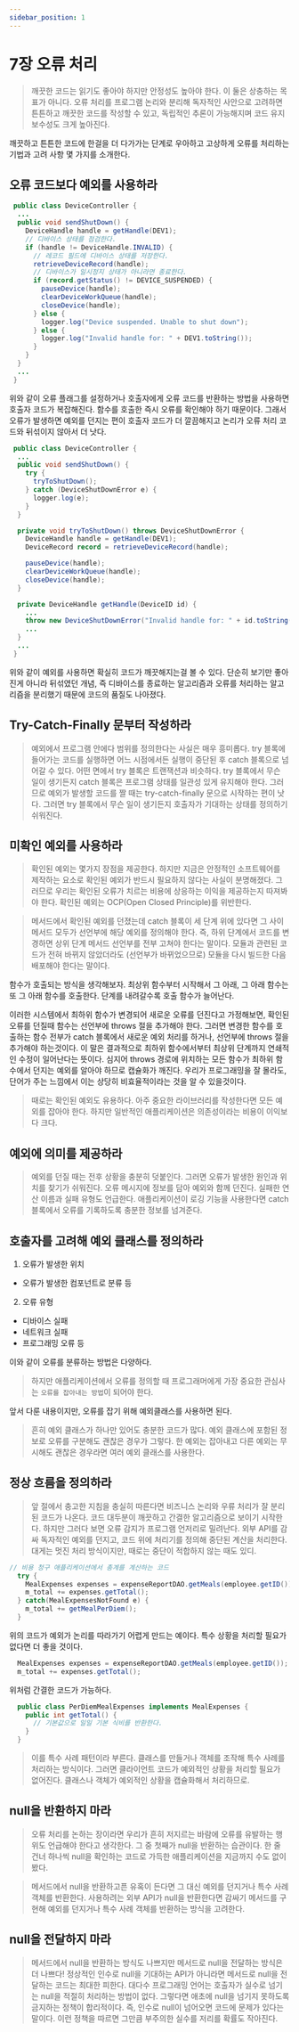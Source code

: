 ```yaml
---
sidebar_position: 1
---
```


# 7장 오류 처리

> 깨끗한 코드는 읽기도 좋아야 하지만 안정성도 높아야 한다. 이 둘은 상충하는 목표가 아니다.
> 오류 처리를 프로그램 논리와 분리해 독자적인 사안으로 고려하면 튼튼하고 깨끗한 코드를 작성할 수 있고, 독립적인 추론이 가능해지며 코드 유지보수성도 크게 높아진다.

깨끗하고 튼튼한 코드에 한걸을 더 다가가는 단계로 우아하고 고상하게 오류를 처리하는 기법과 고려 사항 몇 가지를 소개한다.

## 오류 코드보다 예외를 사용하라

```java
 public class DeviceController {
  ...
  public void sendShutDown() {
    DeviceHandle handle = getHandle(DEV1);
    // 디바이스 상태를 점검한다.
    if (handle != DeviceHandle.INVALID) {
      // 레코드 필드에 디바이스 상태를 저장한다.
      retrieveDeviceRecord(handle);
      // 디바이스가 일시정지 상태가 아니라면 종료한다.
      if (record.getStatus() != DEVICE_SUSPENDED) {
        pauseDevice(handle);
        clearDeviceWorkQueue(handle);
        closeDevice(handle);
      } else {
        logger.log("Device suspended. Unable to shut down");
      } else {
        logger.log("Invalid handle for: " + DEV1.toString());
      }
    }
  }
  ...
 }
```

위와 같이 오류 플래그를 설정하거나 호출자에게 오류 코드를 반환하는 방법을 사용하면 호출자 코드가 복잡해진다.
함수를 호출한 즉시 오류를 확인해야 하기 때문이다.
그래서 오류가 발생하면 예외를 던지는 편이 호출자 코드가 더 깔끔해지고 논리가 오류 처리 코드와 뒤섞이지 않아서 더 낫다.

```java
 public class DeviceController {
  ...
  public void sendShutDown() {
    try {
      tryToShutDown();
    } catch (DeviceShutDownError e) {
      logger.log(e);
    }
  }

  private void tryToShutDown() throws DeviceShutDownError {
    DeviceHandle handle = getHandle(DEV1);
    DeviceRecord record = retrieveDeviceRecord(handle);

    pauseDevice(handle);
    clearDeviceWorkQueue(handle);
    closeDevice(handle);
  }

  private DeviceHandle getHandle(DeviceID id) {
    ...
    throw new DeviceShutDownError("Invalid handle for: " + id.toString());
    ...
  }
  ...
 }
```

위와 같이 예외를 사용하면 확실히 코드가 깨끗해지는걸 볼 수 있다.
단순히 보기만 좋아진게 아니라 뒤섞였던 개념, 즉 디바이스를 종료하는 알고리즘과 오류를 처리하는 알고리즘을 분리했기 때문에 코드의 품질도 나아졌다.

## Try-Catch-Finally 문부터 작성하라

> 예외에서 프로그램 안에다 범위를 정의한다는 사실은 매우 흥미롭다. try 블록에 들어가는 코드를 실행하면 어느 시점에서든 실행이 중단된 후 catch 블록으로 넘어갈 수 있다.
> 어떤 면에서 try 블록은 트랜잭션과 비슷하다. try 블록에서 무슨 일이 생기든지 catch 블록은 프로그램 상태를 일관성 있게 유지해야 한다.
> 그러므로 예외가 발생할 코드를 짤 때는 try-catch-finally 문으로 시작하는 편이 낫다.
> 그러면 try 블록에서 무슨 일이 생기든지 호출자가 기대하는 상태를 정의하기 쉬워진다.

## 미확인 예외를 사용하라

> 확인된 예외는 몇가지 장점을 제공한다. 하지만 지금은 안정적인 소프트웨어를 제작하는 요소로 확인된 예외가 반드시 필요하지 않다는 사실이 분명해졌다.
> 그러므로 우리는 확인된 오류가 치르는 비용에 상응하는 이익을 제공하는지 따져봐야 한다.
> 확인된 예외는 OCP(Open Closed Principle)를 위반한다.

> 메서드에서 확인된 예외를 던졌는데 catch 블록이 세 단계 위에 있다면 그 사이 메서드 모두가 선언부에 해당 예외를 정의해야 한다.
> 즉, 하위 단계에서 코드를 변경하면 상위 단계 메서드 선언부를 전부 고쳐야 한다는 말이다.
> 모듈과 관련된 코드가 전혀 바뀌지 않았더라도 (선언부가 바뀌었으므로) 모듈을 다시 빌드한 다음 배포해야 한다는 말이다.

함수가 호출되는 방식을 생각해보자.
최상위 함수부터 시작해서 그 아래, 그 아래 함수는 또 그 아래 함수를 호출한다. 단계를 내려갈수록 호출 함수가 늘어난다.

이러한 시스템에서 최하위 함수가 변경되어 새로운 오류를 던진다고 가정해보면, 확인된 오류를 던질때 함수는 선언부에 throws 절을 추가해야 한다.
그러면 변경한 함수를 호출하는 함수 전부가 catch 블록에서 새로운 예외 처리를 하거나, 선언부에 throws 절을 추가해야 하는것이다.
이 말은 결과적으로 최하위 함수에서부터 최상위 단계까지 연쇄적인 수정이 일어난다는 뜻이다. 심지어 throws 경로에 위치하는 모든 함수가 최하위 함수에서 던지는 예외를 알아야 하므로 캡슐화가 깨진다.
우리가 프로그래밍을 잘 몰라도, 단어가 주는 느낌에서 이는 상당히 비효율적이라는 것을 알 수 있을것이다.

> 때로는 확인된 예외도 유용하다. 아주 중요한 라이브러리를 작성한다면 모든 예외를 잡아야 한다.
> 하지만 일반적인 애플리케이션은 의존성이라는 비용이 이익보다 크다.

## 예외에 의미를 제공하라

> 예외를 던질 때는 전후 상황을 충분히 덧붙인다. 그러면 오류가 발생한 원인과 위치를 찾기가 쉬워진다.
> 오류 메시지에 정보를 담아 예외와 함께 던진다. 실패한 연산 이름과 실패 유형도 언급한다.
> 애플리케이션이 로깅 기능을 사용한다면 catch 블록에서 오류를 기록하도록 충분한 정보를 넘겨준다.

## 호출자를 고려해 예외 클래스를 정의하라

1. 오류가 발생한 위치

- 오류가 발생한 컴포넌트로 분류 등

2. 오류 유형

- 디바이스 실패
- 네트워크 실패
- 프로그래밍 오류 등

이와 같이 오류를 분류하는 방법은 다양하다.

> 하지만 애플리케이션에서 오류를 정의할 때 프로그래머에게 가장 중요한 관심사는 `오류를 잡아내는 방법`이 되어야 한다.

앞서 다룬 내용이지만, 오류를 잡기 위해 예외클래스를 사용하면 된다.

> 흔히 예외 클래스가 하나만 있어도 충분한 코드가 많다. 예외 클래스에 포함된 정보로 오류를 구분해도 괜찮은 경우가 그렇다.
> 한 예외는 잡아내고 다른 예외는 무시해도 괜찮은 경우라면 여러 예외 클래스를 사용한다.

## 정상 흐름을 정의하라

> 앞 절에서 충고한 지침을 충실히 따른다면 비즈니스 논리와 우류 처리가 잘 분리된 코드가 나온다. 코드 대두분이 깨끗하고 간결한 알고리즘으로 보이기 시작한다.
> 하지만 그러다 보면 오류 감지가 프로그램 언저리로 밀려난다.
> 외부 API를 감싸 독자적인 예외를 던지고, 코드 위에 처리기를 정의해 중단된 계산을 처리한다.
> 대게는 멋진 처리 방식이지만, 때로는 중단이 적합하지 않는 때도 있디.

```java
// 비용 청구 애플리케이션에서 총계를 계산하는 코드
  try {
    MealExpenses expenses = expenseReportDAO.getMeals(employee.getID());
    m_total += expenses.getTotal();
  } catch(MealExpensesNotFound e) {
    m_total += getMealPerDiem();
  }
```

위의 코드가 예외가 논리를 따라가기 어렵게 만드는 예이다.
특수 상황을 처리할 필요가 없다면 더 좋을 것이다.

```java
  MealExpenses expenses = expenseReportDAO.getMeals(employee.getID());
  m_total += expenses.getTotal();
```

위처럼 간결한 코드가 가능하다.

```java
  public class PerDiemMealExpenses implements MealExpenses {
    public int getTotal() {
      // 기본값으로 일일 기본 식비를 반환한다.
    }
  }
```

> 이를 특수 사례 패턴이라 부른다. 클래스를 만들거나 객체를 조작해 특수 사례를 처리하는 방식이다.
> 그러면 클라이언트 코드가 예외적인 상황을 처리할 필요가 없어진다. 클래스나 객체가 예외적인 상황을 캡슐화해서 처리하므로.

## null을 반환하지 마라

> 오류 처리를 논하는 장이라면 우리가 흔히 저지르는 바람에 오류를 유발하는 행위도 언급해야 한다고 생각한다.
> 그 중 첫째가 null을 반환하는 습관이다. 한 줄 건너 하나씩 null을 확인하는 코드로 가득한 애플리케이션을 지금까지 수도 없이 봤다.

> 메서드에서 null을 반환하고픈 유혹이 든다면 그 대신 예외를 던지거나 특수 사례 객체를 반환한다.
> 사용하려는 외부 API가 null을 반환한다면 감싸기 메서드를 구현해 예외를 던지거나 특수 사례 객체를 반환하는 방식을 고려한다.

## null을 전달하지 마라

> 메서드에서 null을 반환하는 방식도 나쁘지만 메서드로 null을 전달하는 방식은 더 나쁘다!
> 정상적인 인수로 null을 기대하는 API가 아니라면 메서드로 null을 전달하는 코드는 최대한 피한다.
> 대다수 프로그래밍 언어는 호출자가 실수로 넘기는 null을 적절히 처리하는 방법이 없다.
> 그렇다면 애초에 null을 넘기지 못하도록 금지하는 정책이 합리적이다.
> 즉, 인수로 null이 넘어오면 코드에 문제가 있다는 말이다. 이런 정책을 따르면 그만큼 부주의한 실수를 저리를 확률도 작아진다.
